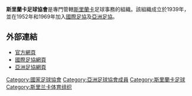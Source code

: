 {{國家足協
|Name               =斯里蘭卡足球協會
|Logo               = Sri Lanka FA.png
|Founded            = 1939年
|FIFA affiliation   = 1952年
|Region             = [[亞洲足協|亞洲足協]]
|Region affiliation = 1969年
|President          = Hurley Silvera
}}

'''斯里蘭卡足球協會'''是專門管轄[[斯里蘭卡|斯里蘭卡]]足球事務的組織。該組織成立於1939年，並在1952年和1969年加入[[國際足協|國際足協]]及[[亞洲足協|亞洲足協]]。

==外部連結==
* [http://www.srilankafootball.com/ 官方網頁] {{Wayback|url=http://www.srilankafootball.com/ |date=20120730194810 }}
* [http://www.fifa.com/associations/association=sri/index.html 國際足協網頁] {{Wayback|url=http://www.fifa.com/associations/association=sri/index.html |date=20130713122356 }}
* [http://www.the-afc.com/en/member-associations/south-central/football-fed-sri-lanka.html 亞洲足協網頁] {{Wayback|url=http://www.the-afc.com/en/member-associations/south-central/football-fed-sri-lanka.html |date=20130428213033 }}

{{AFC associations}}

[[Category:國家足球協會|Category:國家足球協會]]
[[Category:亞洲足球協會成員|Category:亞洲足球協會成員]]
[[Category:斯里蘭卡足球|Category:斯里蘭卡足球]]
[[Category:斯里兰卡体育组织|Category:斯里兰卡体育组织]]